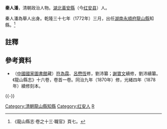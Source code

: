'''秦人潘'''，清朝政治人物。[[湖北|湖北]][[黃安縣|黃安縣]]（今[[红安县|红安县]]）人。

秦人潘為舉人出身。乾隆三十七年（1772年）三月，出任[[湖南|湖南]][[永順府|永順府]][[龍山縣|龍山縣]]知縣。<ref>《龍山縣志·卷之十三·職官》頁七。</ref>

==註釋==
{{reflist}}

==參考資料==
*（[[中國國家圖書館|中國國家圖書館]]藏）[[符為霖|符為霖]]、[[呂懋恆|呂懋恆]]修，劉沛纂；[[謝寶文|謝寶文]]續修，劉沛續纂。《龍山縣志》十六卷，卷首一卷。同治九年（1870年）修，光緒四年（1878年）續修刻本。

{{-}}
{{start box}}
{{s-off}}
{{succession box|[[朱絲綸|朱絲綸]]|[[黃鍾_(龍山知縣)|黃鍾]]|[[湖南|湖南]][[永順府|永順府]][[龍山縣|龍山縣]][[知縣|知縣]]（[[龍山縣知縣列表|列表]]）|<small>乾隆三十七年（1772年）三月上任</small>}}
{{end box}}

{{DEFAULTSORT:Q秦}}
[[Category:清朝龍山縣知縣|Category:清朝龍山縣知縣]]
[[Category:红安人|Category:红安人]]
[[Category:秦姓|R]]